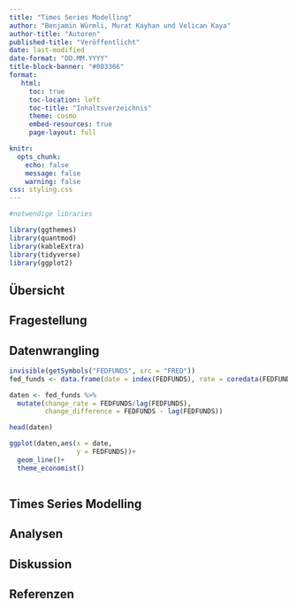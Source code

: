 ```yaml
---
title: "Times Series Modelling"
author: "Benjamin Würmli, Murat Kayhan und Velican Kaya"
author-title: "Autoren"
published-title: "Veröffentlicht"
date: last-modified
date-format: "DD.MM.YYYY"
title-block-banner: "#003366"
format: 
   html:
     toc: true
     toc-location: left
     toc-title: "Inhaltsverzeichnis"
     theme: cosmo
     embed-resources: true
     page-layout: full

knitr: 
  opts_chunk: 
    echo: false
    message: false
    warning: false
css: styling.css
---
```


```r

#notwendige libraries

library(ggthemes)
library(quantmod)
library(kableExtra)
library(tidyverse)
library(ggplot2)


```

## Übersicht


## Fragestellung


## Datenwrangling
```r

invisible(getSymbols("FEDFUNDS", src = "FRED"))
fed_funds <- data.frame(date = index(FEDFUNDS), rate = coredata(FEDFUNDS))

daten <- fed_funds %>%
  mutate(change_rate = FEDFUNDS/lag(FEDFUNDS),
         change_difference = FEDFUNDS - lag(FEDFUNDS))

head(daten)

ggplot(daten,aes(x = date,
                 y = FEDFUNDS))+
  geom_line()+
  theme_economist()
  

```



## Times Series Modelling


## Analysen


## Diskussion



## Referenzen
::: {#refs}
:::
